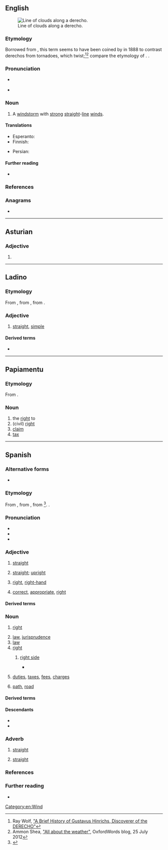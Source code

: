 ==English==
[[File:DangerousShelfCloud.jpg|thumb|Line of clouds along a derecho.]]

===Etymology===
Borrowed from {{bor|en|es|derecho||straight}}, this term seems to have been coined by {{w|Gustavus Detlef Hinrichs}} in 1888 to contrast derechos from tornadoes, which twist;<ref>Ray Wolf, [http://www.crh.noaa.gov/dvn/?n=hinrichs "A Brief History of Gustavus Hinrichs, Discoverer of the DERECHO"]</ref><ref>Ammon Shea, [http://blog.oxforddictionaries.com/2012/07/all-about-the-weather/ "All about the weather"], OxfordWords blog, 25 July 2012</ref> compare the etymology of {{m|en|tornado}}. {{doublet|en|direct}}.

===Pronunciation===
* {{a|US}} {{IPA|en|/dəˈɹeɪ.t͡ʃoʊ/}}
* {{audio|en|En-us-derecho.ogg|Audio (US)}}

===Noun===
{{en-noun}}

# {{lb|en|meteorology|US}} A [[windstorm]] with [[strong]] [[straight]]-[[line]] [[wind]]s.

====Translations====
{{trans-top|windstorm with strong straight-line winds}}
* Esperanto: {{t|eo|dereĉo}}
* Finnish: {{t|fi|syöksyvirtausparvi|s}}
{{trans-mid}}
* Persian: {{t+|fa|دِرِچو|tr=derecho}}
{{trans-bottom}}

====Further reading====
* {{pedia|derecho}}

===References===
<references/>

===Anagrams===
* {{anagrams|en|a=cdeehor|chordee|cohered|heredoc|ochered}}

[[Category:en:Wind]]

----

==Asturian==

===Adjective===
{{head|ast|adjective form}}

# {{inflection of|ast|derechu||n}}

----

==Ladino==

===Etymology===
From {{inh|lad|osp|-}}, from {{inh|lad|VL.|*dērēctus}}, from {{inh|lad|la|dīrectus}}.

===Adjective===
{{lad-adj|f=derecha}}

# [[straight]], [[simple]]

====Derived terms====
* {{l|lad|enderechar|sc=Latn}}

----

==Papiamentu==

===Etymology===
From {{der|pap|es|derecho}}.

===Noun===
{{head|pap|noun}}

# the [[right]] to
# (civil) [[right]]
# [[claim]]
# [[tax]]

----

==Spanish==

===Alternative forms===
* {{alter|es|drecho||obsolete|regional}}

===Etymology===
From {{inh|es|osp|-}}, from {{inh|es|VL.|*dērēctus}}, from {{inh|es|la|dīrectus}}<ref>{{R:es:DCECH}}</ref>. {{doublet|es|directo}}.

===Pronunciation===
{{es-IPA}}
* {{hyphenation|es|de|re|cho}}
* {{audio|es|es-derecho.ogg|Audio}}
* {{rhymes|es|etʃo|s=3}}

===Adjective===
{{es-adj}}

# [[straight]] {{gloss|not crooked or bent; having a constant direction throughout its length}}
#: {{syn|es|recto}}
# [[straight]]; [[upright]] {{gloss|perfectly horizontal or vertical; not diagonal or oblique}}
#: {{uxi|es|sentarse '''derecho'''|to sit '''upright'''}}
# [[right]], [[right-hand]] {{gloss|designating the side of the body which is positioned to the east if one is facing north}}
#: {{uxi|es|la mano '''derecha'''|the right '''hand'''}}
# [[correct]], [[appropriate]], [[right]]

====Derived terms====
{{der3|es
|brazo derecho
|buey viejo surco derecho
|derecha
|derechura
|hecho y derecho
|mano derecha
|ojito derecho
|ojo derecho}}

===Noun===
{{es-noun|m}}

# [[right]] {{gloss|a legal, just or moral entitlement}}
#: {{uxi|es|el '''derecho''' al voto|the right to vote}}
#: {{uxi|es|[[derechos humanos|'''derechos''' humanos]]|human rights}}
# [[law]], [[jurisprudence]] {{gloss|the study of laws}}
# [[law]] {{gloss|the profession of dealing with laws (as lawyers, judges, etc.)}}
# [[right]] {{gloss|the outward or most finished surface, as of a coin, piece of cloth, a carpet, etc.}}
## {{lb|es|textiles}} [[right side]] {{gloss|The side of a fabric that is intended to face outward on a finished project}}
##* {{quote-book|es|author=Juliana Vaquero González|title=Planchado y arreglo de ropa en alojamientos|year=2014|publisher=Ideaspropias Editorial|page=163|pageurl=https://books.google.com/books?id=QGv6CAAAQBAJ&pg=PA163&dq=%22el+derecho%22+tela&hl=&cd=8&source=gbs_api#v=onepage&q=%22el%20derecho%22%20tela&f=false|isbn=978-84-9839-489-4|passage=Las puntadas que se realizan no deben traspasar la tela y, por lo tanto, no debe verse por el '''derecho'''.
|t=The stitches made should not go through the fabric, and, therefore, should not be seen on the '''right side'''.}}
# {{lb|es|in the plural}} [[duties]], [[tax]]es, [[fee]]s, [[charge]]s
# {{lb|es|rare}} [[path]], [[road]]
#: {{syn|es|sendero|camino}}

====Derived terms====
{{der3|es
|amiga con derecho a roce
|amiga con derechos
|amigo con derecho a roce
|amigo con derechos
|amistad con derechos
|derecho civil
|derecho de familia
|derecho de pernada
|derecho exclusivo
|derecho humano
|derecho marítimo
|derecho penal
|derecho privado
|derechos humanos
|derechos sucesorios
|Estado de derecho
|no hay derecho
|[[derecho canónico]] ("canon law")
}}

====Descendants====
* {{desc|bor=1|en|derecho}}
* {{desc|bor=1|pap|derecho|drechi}}

===Adverb===
{{es-adv}}

# [[straight]] {{gloss|of a direction relative to the subject, precisely; as if following a direct line}}
#: {{syn|es|recto}}
#: {{uxi|es|Sigue '''derecho'''.|Keep going ['''straight'''].}}
# [[straight]] {{gloss|directly; without pause, delay or detour}}
#: {{syn|es|directamente}}

===References===
<references/>

===Further reading===
* {{R:es:DRAE}}

{{C|es|Directions}}

{{C|es|Law}}